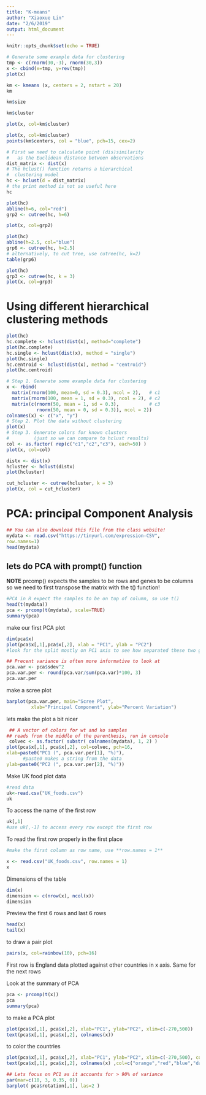 ```yaml
---
title: "K-means"
author: "Xiaoxue Lin"
date: "2/6/2019"
output: html_document
---
```


```r
knitr::opts_chunk$set(echo = TRUE)
```

```r
# Generate some example data for clustering
tmp <- c(rnorm(30,-3), rnorm(30,3))
x <- cbind(x=tmp, y=rev(tmp))
plot(x)
```

```r
km <- kmeans (x, centers = 2, nstart = 20)
km
```

```r
km$size
```

```r
km$cluster
```

```r
plot(x, col=km$cluster)
```

```r
plot(x, col=km$cluster)
points(km$centers, col = "blue", pch=15, cex=2)
```

```r
# First we need to calculate point (dis)similarity
#   as the Euclidean distance between observations
dist_matrix <- dist(x)
# The hclust() function returns a hierarchical
#  clustering model
hc <- hclust(d = dist_matrix)
# the print method is not so useful here
hc
```

```r
plot(hc)
abline(h=6, col="red")
grp2 <- cutree(hc, h=6)
```

```r
plot(x, col=grp2)
```

```r
plot(hc)
abline(h=2.5, col="blue")
grp6 <- cutree(hc, h=2.5)
# alternatively, to cut tree, use cutree(hc, k=2)
table(grp6)
```

```r
plot(hc)
grp3 <- cutree(hc, k = 3)
plot(x, col=grp3)
```

# Using different hierarchical clustering methods

```r
plot(hc)
hc.complete <- hclust(dist(x), method="complete")
plot(hc.complete)
hc.single <- hclust(dist(x), method = "single")
plot(hc.single)
hc.centroid <- hclust(dist(x), method = "centroid")
plot(hc.centroid)
```

```r
# Step 1. Generate some example data for clustering
x <- rbind(
  matrix(rnorm(100, mean=0, sd = 0.3), ncol = 2),   # c1
  matrix(rnorm(100, mean = 1, sd = 0.3), ncol = 2), # c2
  matrix(c(rnorm(50, mean = 1, sd = 0.3),           # c3
           rnorm(50, mean = 0, sd = 0.3)), ncol = 2))
colnames(x) <- c("x", "y")
# Step 2. Plot the data without clustering
plot(x)
# Step 3. Generate colors for known clusters
#         (just so we can compare to hclust results)
col <- as.factor( rep(c("c1","c2","c3"), each=50) )
plot(x, col=col)
```

```r
distx <- dist(x)
hcluster <- hclust(distx)
plot(hcluster)
```

```r
cut_hcluster <- cutree(hcluster, k = 3)
plot(x, col = cut_hcluster)
```

# PCA: principal Component Analysis

```r
## You can also download this file from the class website!
mydata <- read.csv("https://tinyurl.com/expression-CSV",
row.names=1)
head(mydata)
```

## lets do PCA with prompt() function
**NOTE** prcomp() expects the samples to be rows and genes to be columns so we need to first transpose the matrix with the t() function!

```r
#PCA in R expect the samples to be on top of column, so use t()
head(t(mydata)) 
pca <- prcomp(t(mydata), scale=TRUE)
summary(pca)
```
 
 make our first PCA plot
 
```r
dim(pca$x)
plot(pca$x[,1],pca$x[,2], xlab = "PC1", ylab = "PC2")
#look for the split mostly on PC1 axis to see how separated these two groups are
```
 
```r
## Precent variance is often more informative to look at
pca.var <- pca$sdev^2
pca.var.per <- round(pca.var/sum(pca.var)*100, 3)
pca.var.per
```
 
 make a scree plot
 
```r
barplot(pca.var.per, main="Scree Plot",
         xlab="Principal Component", ylab="Percent Variation")
```
 
 lets make the plot a bit nicer
 
```r
 ## A vector of colors for wt and ko samples
## reads from the middle of the parenthesis, run in console
 colvec <- as.factor( substr( colnames(mydata), 1, 2) )
plot(pca$x[,1], pca$x[,2], col=colvec, pch=16,
xlab=paste0("PC1 (", pca.var.per[1], "%)"), 
      #paste0 makes a string from the data
ylab=paste0("PC2 (", pca.var.per[2], "%)"))
```
 
 
 Make UK food plot data
 
```r
#read data
uk<-read.csv("UK_foods.csv")
uk
```

To access the name of the first row
 
```r
uk[,1]
#use uk[,-1] to access every row except the first row
```
 
 To read the first row properly in the first place
```r

#make the first column as row name, use **row.names = 1**

x <- read.csv("UK_foods.csv", row.names = 1) 
x
```
 
 Dimensions of the table
 
```r
dim(x)
dimension <- c(nrow(x), ncol(x))
dimension
```
 
Preview the first 6 rows and last 6 rows
```r
head(x)
tail(x)
```

to draw a pair plot

```r
pairs(x, col=rainbow(10), pch=16)
```

First row is England data plotted against other countries in x axis. Same for the next rows

Look at the summary of PCA

```r
pca <- prcomp(t(x))
pca
summary(pca)
```

to make a PCA plot

```r
plot(pca$x[,1], pca$x[,2], xlab="PC1", ylab="PC2", xlim=c(-270,500))
text(pca$x[,1], pca$x[,2], colnames(x))
```

to color the countries

```r
plot(pca$x[,1], pca$x[,2], xlab="PC1", ylab="PC2", xlim=c(-270,500), col="gray")
text(pca$x[,1], pca$x[,2], colnames(x) ,col=c("orange","red","blue","darkgreen"))
```



```r
## Lets focus on PC1 as it accounts for > 90% of variance 
par(mar=c(10, 3, 0.35, 0))
barplot( pca$rotation[,1], las=2 )
```
